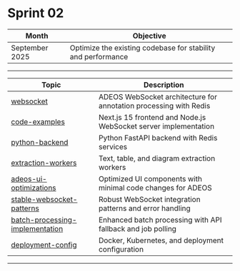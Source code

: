 # Sprint 02

|  **Month**  | **Objective** |
| --- | --- |
| September 2025 | Optimize the existing codebase for stability and performance |

----

| Topic | Description |
| --- | --- |
| [websocket](/sprint-02/websocket.mdx) | ADEOS WebSocket architecture for annotation processing with Redis |
| [code-examples](/sprint-02/code-examples.mdx) | Next.js 15 frontend and Node.js WebSocket server implementation |
| [python-backend](/sprint-02/python-backend.mdx) | Python FastAPI backend with Redis services |
| [extraction-workers](/sprint-02/extraction-workers.mdx) | Text, table, and diagram extraction workers |
| [adeos-ui-optimizations](/sprint-02/adeos-ui-optimizations.mdx) | Optimized UI components with minimal code changes for ADEOS |
| [stable-websocket-patterns](/sprint-02/stable-websocket-patterns.mdx) | Robust WebSocket integration patterns and error handling |
| [batch-processing-implementation](/sprint-02/batch-processing-implementation.mdx) | Enhanced batch processing with API fallback and job polling |
| [deployment-config](/sprint-02/deployment-config.mdx) | Docker, Kubernetes, and deployment configuration |

----


